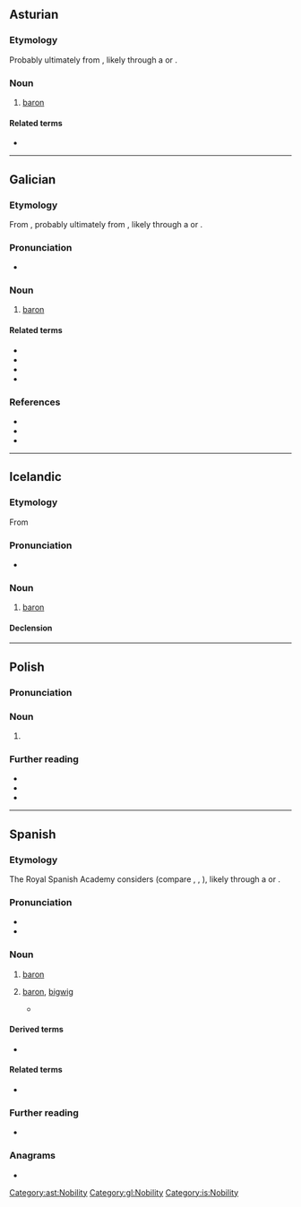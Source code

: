 {{also|baron|Baron|báron|bâron}}
==Asturian==

===Etymology===
Probably ultimately from {{der|ast|frk|*barō||freeman}}, likely through a {{der|ast|LL.|-}} or {{der|ast|ML.|baro|barō, barōnem}}.

===Noun===
{{ast-noun|m|barones}}

# [[baron]]

====Related terms====
* {{l|ast|baronesa}}

[[Category:ast:Nobility]]

----

==Galician==

===Etymology===
From {{der|gl|fro|baron}}, probably ultimately from {{der|gl|frk|*barō||freeman}}, likely through a {{der|gl|LL.|-}} or {{der|gl|ML.|baro|barō, barōnem}}. {{doublet|gl|varón}}

===Pronunciation===
* {{IPA|gl|/baˈɾoŋ/}}

===Noun===
{{gl-noun|m}}

# [[baron]]

====Related terms====
* {{l|gl|baril}}
* {{l|gl|baronesa}}
* {{l|gl|baronía}}
* {{l|gl|varón}}

===References===
* {{R:DDGM|baron}}
* {{R:gl:CX|baron}}
* {{R:DDLG}}
[[Category:gl:Nobility]]

----

==Icelandic==

===Etymology===
From {{bor|is|fro|baron}}

===Pronunciation===
* {{IPA|is|/ˈpaːrouːn/}}

===Noun===
{{is-noun|m|baróns|barónar}}

# [[baron]]

====Declension====
{{is-decl-noun-m-s1|bar|ó|n|i=?i}}

[[Category:is:Nobility]]

----

==Polish==

===Pronunciation===
{{pl-p}}

===Noun===
{{pl-noun|m-an}}

# {{lb|pl|regional|Greater Poland}} {{alternative form of|pl|baran|t=ram}}

===Further reading===
* {{R:pl:WSJP}}
* {{R:pl:PWN}}
* {{cite web |url= http://www.bukowiec-gorny.pl/component/content/category/41-gwarabukowiecka |title= Słownik gwarowy z Bukówca Górnego |language= Polish |first= Zofia |last= Dragan |work= bukowiec-gorny.pl |date= 16 February 2013 |archiveurl= https://web.archive.org/web/20200623002440/http://www.bukowiec-gorny.pl/component/content/category/41-gwarabukowiecka |archivedate= 23 June 2020 |url-status= live |accessdate= 23 June 2020 }}

{{C|pl|Male animals|Sheep}}

----

==Spanish==
{{wikipedia|lang=es}}

===Etymology===
The Royal Spanish Academy considers {{der|es|frk|*barō||freeman}} (compare {{cog|pt|barão}}, {{cog|fr|baron}}, {{cog|it|barone}}), likely through a {{der|es|LL.|-}} or {{der|es|ML.|baro|barō, barōnem}}.

===Pronunciation===
{{es-IPA}}
* {{rhymes|es|on|s=2}}
* {{homophones|es|varón}}

===Noun===
{{es-noun|m|f=baronesa}}

# [[baron]] {{gloss|male ruler of a barony}}
# {{lb|es|especially|politics}} [[baron]], [[bigwig]] {{gloss|person of great power in society, especially in business and politics}}
#* {{quote-web|es|url=https://elpais.com/espana/elecciones-madrid/2021-05-05/casado-da-por-muerto-a-cs-y-proclama-el-regreso-del-pp-volvemos-a-ser-el-gran-partido-de-espana.html|title=Casado da por muerto a Cs y proclama el regreso del PP: “Volvemos a ser el gran partido de España”|date=2021-05-05|author=Elsa García de Blas|work=El País|passage=Los '''barones''', que después de las catalanas hicieron notar su malestar con la dirección nacional por la venta de la sede de Génova, se reconocen ahora satisfechos por el impulso que ha cogido de forma repentina el PP.}}

====Derived terms====
* {{l|es|baronía}}

====Related terms====
* {{l|es|varón}}

===Further reading===
* {{R:DRAE}}

===Anagrams===
* {{anagrams|es|a=abnor|Nabor|obran|rabón|roban}}

{{C|es|Nobility}}